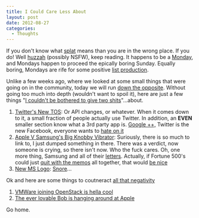 ```yaml
---
title: I Could Care Less About
layout: post
date: 2012-08-27
categories:
  - Thoughts
---
```


If you don't know what [splat][1] means than you are in the wrong
place. If you do! Well [huzzah][2] (possibly NSFW), keep reading. It
happens to be a [Monday][3], and Mondays happen to proceed the epically
boring Sunday. Equally boring, Mondays are rife for some positive [list
production][4].

Unlike a few weeks ago, where we looked at some small things that were
going on in the community, today we will run [down the opposite][5].
Without going too much into depth (wouldn't want to spoil it), here are
just a few things "[I couldn't be bothered to give two shits][6]"...about.

1. [Twitter's New TOS][7]: Or API changes, or whatever. When it comes
   down to it, a small fraction of people actually use Twitter. In
   addition, an __EVEN__ smaller section know what a 3rd party app is.
   [Google ++,][9] Twitter is the new Facebook, everyone wants to [hate on it][8]
1. [Apple V Samsung's Big Knobby Vibrator][10]: Suriously, there is so
   much to link to, I just dumped something in there. There was a
   verdict, now someone is crying, so there isn't now. Who the fuck
   cares. Oh, one more thing, Samsung and all of their [letters][11].
   Actually, if Fortune 500's could just [quit with the memos][12] all
   together, that would [be nice][13]
1. [New MS Logo][14]: [Snore][15]...

Ok and here are some things to coutneract [all that negativity][16]

1. [VMWare joining OpenStack is hella cool][17]
1. [The ever lovable Bob is hanging around at Apple][18]

Go home.

[1]: http://www.codejacked.com/know-your-keyboard-bang-splat-whack/
[2]: http://25.media.tumblr.com/8tqDWct6W70gfanxSJXIGOMO_500.jpg
[3]: #
[4]: http://teuxdeux.com/
[5]: http://www.everythingaction.com/wp-content/uploads/2010/02/2003_the_rundown_020.jpg
[6]: http://www.urbandictionary.com/define.php?term=I+could+give+two+shits
[7]: http://news.google.com/news?ned=us&q=twitter%20api&btnG=Search+News
[8]: https://gimmebar.com/view/50340ae129ca15593d000005/big
[9]: http://us5.memecdn.com/How-I-feel-about-America_c_66102.jpg
[10]: http://www.litigationandtrial.com/2012/08/articles/attorney/patent-infringement/apple-v-samsung/
[11]: http://9to5mac.com/2012/08/27/youve-seen-apples-internal-memo-to-employees-on-the-verdict-now-heres-samsungs/
[12]: http://cloudbacon.com
[13]: http://youlooknicetoday.com/
[14]: http://blogs.computerworld.com/windows/20889/new-microsoft-logo-rants-and-raves-itbwcw
[15]: http://youtu.be/-JFfN5pKzFU
[16]: https://gimmebar.com/view/50305c7729ca153546000001/big
[17]: http://gigaom.com/cloud/surprise-vmware-will-join-openstack/
[18]: http://www.pcmag.com/article2/0,2817,2408977,00.asp
